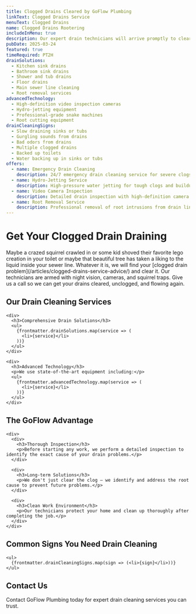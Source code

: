 ```yaml
---
title: Clogged Drains Cleared by GoFlow Plumbing
linkText: Clogged Drains Service
menuText: Clogged Drains
name: Clogged Drains Rootering
includeInMenu: true
description: Our expert drain technicians will arrive promptly to clear that drain clean.
pubDate: 2025-03-24
featured: true
timeRequired: PT2H
drainSolutions:
  - Kitchen sink drains
  - Bathroom sink drains
  - Shower and tub drains
  - Floor drains
  - Main sewer line cleaning
  - Root removal services
advancedTechnology:
  - High-definition video inspection cameras
  - Hydro-jetting equipment
  - Professional-grade snake machines
  - Root cutting equipment
drainCleaningSigns:
  - Slow draining sinks or tubs
  - Gurgling sounds from drains
  - Bad odors from drains
  - Multiple clogged drains
  - Backed up toilets
  - Water backing up in sinks or tubs
offers:
  - name: Emergency Drain Cleaning
    description: 24/7 emergency drain cleaning service for severe clogs
  - name: Hydro-Jetting Service
    description: High-pressure water jetting for tough clogs and buildup
  - name: Video Camera Inspection
    description: Detailed drain inspection with high-definition camera
  - name: Root Removal Service
    description: Professional removal of root intrusions from drain lines
---
```


  <h1>Get Your Clogged Drain Draining</h1>

  <div>
    <p>
      Maybe a crazed squirrel crawled in or some kid shoved their favorite lego creation in your toilet or maybe that beautiful tree has taken a liking to the liquid inside your sewer line. Whatever it is, we will find your [clogged drain problem](/articles/clogged-drains-service-advice/) and clear it. Our technicians are armed with night vision, cameras, and squirrel traps. Give us a call so we can get your drains cleared, unclogged, and flowing again.
    </p>
  </div>

  <section>
    <h2>Our Drain Cleaning Services</h2>

    <div>
      <h3>Comprehensive Drain Solutions</h3>
      <ul>
        {frontmatter.drainSolutions.map(service => (
          <li>{service}</li>
        ))}
      </ul>
    </div>

    <div>
      <h3>Advanced Technology</h3>
      <p>We use state-of-the-art equipment including:</p>
      <ul>
        {frontmatter.advancedTechnology.map(service => (
          <li>{service}</li>
        ))}
      </ul>
    </div>
  </section>

  <section>
    <h2>The GoFlow Advantage</h2>

    <div>
      <div>
        <h3>Thorough Inspection</h3>
        <p>Before starting any work, we perform a detailed inspection to identify the exact cause of your drain problems.</p>
      </div>

      <div>
        <h3>Long-term Solutions</h3>
        <p>We don't just clear the clog – we identify and address the root cause to prevent future problems.</p>
      </div>

      <div>
        <h3>Clean Work Environment</h3>
        <p>Our technicians protect your home and clean up thoroughly after completing the job.</p>
      </div>
    </div>
  </section>

  <section>
    <h2>Common Signs You Need Drain Cleaning</h2>

    <ul>
      {frontmatter.drainCleaningSigns.map(sign => (<li>{sign}</li>))}
    </ul>
  </section>

  <section>
    <h2>Contact Us</h2>
    <p>
      Contact GoFlow Plumbing today for expert drain cleaning services you can trust.
    </p>
  </section>
